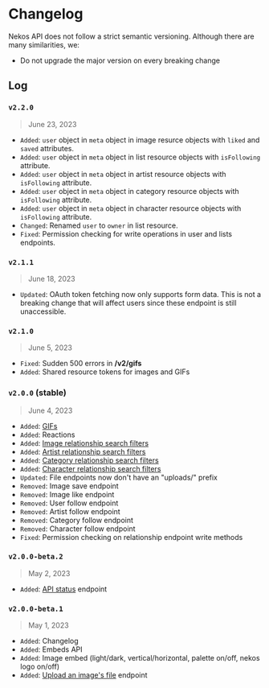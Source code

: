 # Changelog
 
Nekos API does not follow a strict semantic versioning. Although there are many similarities, we:

- Do not upgrade the major version on every breaking change

## Log

### `v2.2.0`

> June 23, 2023

- `Added`: `user` object in `meta` object in image resurce objects with `liked` and `saved` attributes.
- `Added`: `user` object in `meta` object in list resource objects with `isFollowing` attribute.
- `Added`: `user` object in `meta` object in artist resource objects with `isFollowing` attribute.
- `Added`: `user` object in `meta` object in category resource objects with `isFollowing` attribute.
- `Added`: `user` object in `meta` object in character resource objects with `isFollowing` attribute.
- `Changed`: Renamed `user` to `owner` in list resource.
- `Fixed`: Permission checking for write operations in user and lists endpoints. 

### `v2.1.1`

> June 18, 2023

- `Updated`: OAuth token fetching now only supports form data. This is not a breaking change that will affect users since these endpoint is still unaccessible.

### `v2.1.0`

> June 5, 2023

- `Fixed`: Sudden 500 errors in **/v2/gifs**
- `Added`: Shared resource tokens for images and GIFs

### `v2.0.0` (stable)

> June 4, 2023

- `Added`: [GIFs](/docs/rest-api/gifs/resource)
- `Added`: Reactions
- `Added`: [Image relationship search filters](/docs/rest-api/images/resource)
- `Added`: [Artist relationship search filters](/docs/rest-api/artists/resource)
- `Added`: [Category relationship search filters](/docs/rest-api/categories/resource)
- `Added`: [Character relationship search filters](/docs/rest-api/characters/resource)
- `Updated`: File endpoints now don't have an "uploads/" prefix
- `Removed`: Image save endpoint
- `Removed`: Image like endpoint
- `Removed`: User follow endpoint
- `Removed`: Artist follow endpoint
- `Removed`: Category follow endpoint
- `Removed`: Character follow endpoint
- `Fixed`: Permission checking on relationship endpoint write methods

### `v2.0.0-beta.2`

> May 2, 2023

- `Added`: [API status](/api/status) endpoint

### `v2.0.0-beta.1`

> May 1, 2023

- `Added`: Changelog
- `Added`: Embeds API
- `Added`: Image embed (light/dark, vertical/horizontal, palette on/off, nekos logo on/off)
- `Added`: [Upload an image's file](/docs/rest-api/images/resource/#upload-an-image) endpoint
